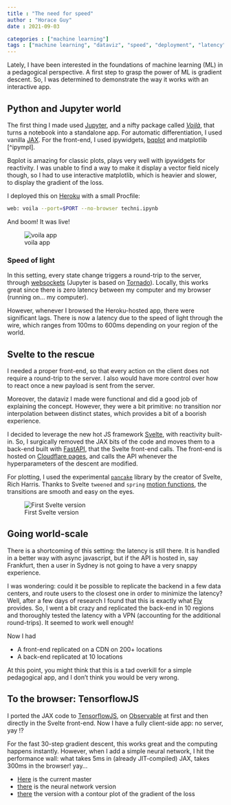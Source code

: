 ```yaml
---
title : "The need for speed"
author : "Horace Guy"
date : 2021-09-03

categories : ["machine learning"]
tags : ["machine learning", "dataviz", "speed", "deployment", "latency"]
---
```


Lately, I have been interested in the foundations of machine learning (ML) in a pedagogical perspective. A first step to grasp the power of ML is gradient descent. So, I was determined to demonstrate the way it works with an interactive app.

## Python and Jupyter world

The first thing I made used [Jupyter](https://jupyter.org/), and a nifty package called [_Voilà_](https://github.com/voila-dashboards/voila), that turns a notebook into a standalone app. For automatic differentiation, I used vanilla [JAX](https://github.com/google/jax/). For the front-end, I used ipywidgets, [bqplot](https://github.com/bqplot/bqplot) and matplotlib [^ipympl].

Bqplot is amazing for classic plots, plays very well with ipywidgets for reactivity. I was unable to find a way to make it display a vector field nicely though, so I had to use interactive matplotlib, which is heavier and slower, to display the gradient of the loss.

I deployed this on [Heroku](https://www.heroku.com/) with a small Procfile:

```bash
web: voila --port=$PORT --no-browser techni.ipynb
```

And boom! It was live!

![voila app](voila-app.png)

### Speed of light

In this setting, every state change triggers a round-trip to the server, through [websockets](https://en.wikipedia.org/wiki/WebSocket) (Jupyter is based on [Tornado](https://www.tornadoweb.org/en/stable/)). Locally, this works great since there is zero latency between my computer and my browser (running on... my computer).

However, whenever I browsed the Heroku-hosted app, there were significant lags. There is now a latency due to the speed of light through the wire, which ranges from 100ms to 600ms depending on your region of the world.

## Svelte to the rescue

I needed a proper front-end, so that every action on the client does not require a round-trip to the server. I also would have more control over how to react once a new payload is sent from the server.

Moreover, the dataviz I made were functional and did a good job of explaining the concept. However, they were a bit primitive: no transition nor interpolation between distinct states, which provides a bit of a boorish experience.

I decided to leverage the new hot JS framework [Svelte](https://svelte.dev), with reactivity built-in. So, I surgically removed the JAX bits of the code and moves them to a back-end built with [FastAPI](https://fastapi.tiangolo.com/), that the Svelte front-end calls. The front-end is hosted on [Cloudflare pages](https://developers.cloudflare.com/pages/), and calls the API whenever the hyperparameters of the descent are modified.

For plotting, I used the experimental [`pancake`](https://pancake-charts.surge.sh/) library by the creator of Svelte, Rich Harris. Thanks to Svelte `tweened` and `spring` [motion functions](https://svelte.dev/docs#svelte_motion), the transitions are smooth and easy on the eyes.

![First Svelte version](gradfront-alpha-vertical.png)

## Going world-scale

There is a shortcoming of this setting: the latency is still there. It is handled in a better way with async javascript, but if the API is hosted in, say Frankfurt, then a user in Sydney is not going to have a very snappy experience.

I was wondering: could it be possible to replicate the backend in a few data centers, and route users to the closest one in order to minimize the latency?
Well, after a few days of research I found that this is exactly what [Fly](https://fly.io) provides. So, I went a bit crazy and replicated the back-end in 10 regions and thoroughly tested the latency with a VPN (accounting for the additional round-trips). It seemed to work well enough!

Now I had

- A front-end replicated on a CDN on 200+ locations
- A back-end replicated at 10 locations

At this point, you might think that this is a tad overkill for a simple pedagogical app, and I don't think you would be very wrong.

## To the browser: TensorflowJS

I ported the JAX code to [TensorflowJS](https://www.tensorflow.org/js), on [Observable](https://observablehq.com/@horaceg/gradient-descent) at first and then directly in the Svelte front-end. Now I have a fully client-side app: no server, yay !?

For the fast 30-step gradient descent, this works great and the computing happens instantly. However, when I add a simple neural network, I hit the performance wall: what takes 5ms in (already JIT-compiled) JAX, takes 300ms in the browser! yay...

- [Here](https://gradfront.pages.dev/) is the current master
- [there](https://f36dfeb7.gradfront.pages.dev/) is the neural network version
- [there](https://deploy-preview-1--gradient-descent.netlify.app/) the version with a contour plot of the gradient of the loss
